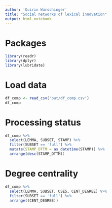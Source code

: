 ```yaml
---
author: 'Quirin Würschinger'
title: "Social networks of lexical innovation"
output: html_notebook
---
```


# Packages

```r
library(readr)
library(dplyr)
library(lubridate)
```

# Load data

```r
df_comp <- read_csv('out/df_comp.csv')
df_comp
```

# Processing status

```r
df_comp %>%
  select(LEMMA, SUBSET, STAMP) %>%
  filter(SUBSET == 'full') %>%
  mutate(STAMP_DTTM = as_datetime(STAMP)) %>%
  arrange(desc(STAMP_DTTM))
```


# Degree centrality

```r
df_comp %>%
  select(LEMMA, SUBSET, USES, CENT_DEGREE) %>%
  filter(SUBSET == 'full') %>%
  arrange((CENT_DEGREE))
```

